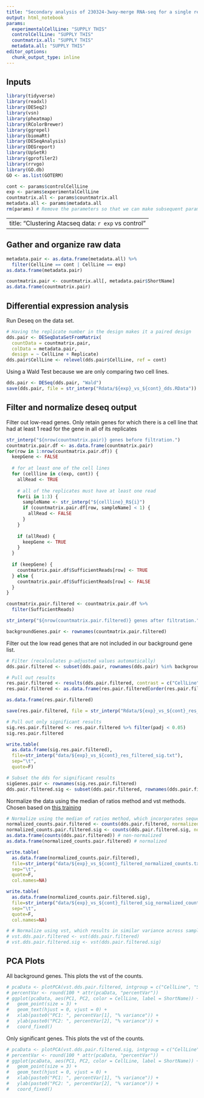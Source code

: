 ```yaml
---
title: "Secondary analysis of 230324-3way-merge RNA-seq for a single resistant/sensitive cellline pair"
output: html_notebook
params:
  experimentalCellLine: "SUPPLY THIS"
  controlCellLine: "SUPPLY THIS"
  countmatrix.all: "SUPPLY THIS"
  metadata.all: "SUPPLY THIS"
editor_options: 
  chunk_output_type: inline
---
```


## Inputs

```r
library(tidyverse)
library(readxl)
library(DESeq2)
library(vsn)
library(pheatmap)
library(RColorBrewer)
library(ggrepel)
library(biomaRt)
library(DESeqAnalysis)
library(DEGreport)
library(UpSetR)
library(gprofiler2)
library(rrvgo)
library(GO.db)
GO <- as.list(GOTERM)
```

```r
cont <- params$controlCellLine
exp <- params$experimentalCellLine
countmatrix.all <- params$countmatrix.all
metadata.all <- params$metadata.all
rm(params) # Remove the parameters so that we can make subsequent parameterized calls
```

---
title: "Clustering Atacseq data: `r exp` vs control"
---

## Gather and organize raw data

```r
metadata.pair <- as.data.frame(metadata.all) %>%
  filter(CellLine == cont | CellLine == exp)
as.data.frame(metadata.pair)

countmatrix.pair <- countmatrix.all[, metadata.pair$ShortName]
as.data.frame(countmatrix.pair)
```

## Differential expression analysis

Run Deseq on the data set.

```r
# Having the replicate number in the design makes it a paired design
dds.pair <- DESeqDataSetFromMatrix(
  countData = countmatrix.pair,
  colData = metadata.pair,
  design = ~ CellLine + Replicate)
dds.pair$CellLine <- relevel(dds.pair$CellLine, ref = cont)
```

Using a Wald Test because we are only comparing two cell lines.
```r
dds.pair <- DESeq(dds.pair, "Wald")
save(dds.pair, file = str_interp("Rdata/${exp}_vs_${cont}_dds.RData"))
```

## Filter and normalize deseq output

Filter out low-read genes. Only retain genes for which there is a cell line that had at least 1 read for the gene in all of its replicates

```r
str_interp("${nrow(countmatrix.pair)} genes before filtration.")
countmatrix.pair.df <- as.data.frame(countmatrix.pair)
for(row in 1:nrow(countmatrix.pair.df)) {
  keepGene <- FALSE
  
  # for at least one of the cell lines
  for (cellline in c(exp, cont)) {
    allRead <- TRUE
    
    # all of the replicates must have at least one read
    for(i in 1:3) {
      sampleName <- str_interp("${cellline}_R${i}")
      if (countmatrix.pair.df[row, sampleName] < 1) {
        allRead <- FALSE
      }
    }
    
    if (allRead) {
      keepGene <- TRUE
    }
  }
  
  if (keepGene) {
    countmatrix.pair.df$SufficientReads[row] <- TRUE
  } else {
    countmatrix.pair.df$SufficientReads[row] <- FALSE
  }
}

countmatrix.pair.filtered <- countmatrix.pair.df %>%
  filter(SufficientReads)

str_interp("${nrow(countmatrix.pair.filtered)} genes after filtration.")

backgroundGenes.pair <- rownames(countmatrix.pair.filtered)
```

Filter out the low read genes that are not included in our background gene list.
```r
# Filter (recalculates p-adjusted values automatically)
dds.pair.filtered <- subset(dds.pair, rownames(dds.pair) %in% backgroundGenes.pair)

# Pull out results
res.pair.filtered <- results(dds.pair.filtered, contrast = c("CellLine", exp, cont))
res.pair.filtered <- as.data.frame(res.pair.filtered[order(res.pair.filtered$padj, decreasing = FALSE),])

as.data.frame(res.pair.filtered)

save(res.pair.filtered, file = str_interp("Rdata/${exp}_vs_${cont}_res_filtered.RData")) 

# Pull out only significant results
sig.res.pair.filtered <- res.pair.filtered %>% filter(padj < 0.05)
sig.res.pair.filtered

write.table(
  as.data.frame(sig.res.pair.filtered),
  file=str_interp("data/${exp}_vs_${cont}_res_filtered_sig.txt"),
  sep="\t",
  quote=F)

# Subset the dds for significant results
sigGenes.pair <- rownames(sig.res.pair.filtered)
dds.pair.filtered.sig <- subset(dds.pair.filtered, rownames(dds.pair.filtered) %in% sigGenes.pair)
```

Normalize the data using the median of ratios method and vst methods. Chosen based on [this training](https://nbisweden.github.io/workshop-RNAseq/1906/lab_dge.html)

```r
# Normalize using the median of ratios method, which incorporates sequencing depth and compositional bias
normalized_counts.pair.filtered <- counts(dds.pair.filtered, normalized=TRUE)
normalized_counts.pair.filtered.sig <- counts(dds.pair.filtered.sig, normalized=TRUE)
as.data.frame(counts(dds.pair.filtered)) # non-normalized
as.data.frame(normalized_counts.pair.filtered) # normalized

write.table(
  as.data.frame(normalized_counts.pair.filtered),
  file=str_interp("data/${exp}_vs_${cont}_filtered_normalized_counts.txt"),
  sep="\t",
  quote=F,
  col.names=NA)

write.table(
  as.data.frame(normalized_counts.pair.filtered.sig),
  file=str_interp("data/${exp}_vs_${cont}_filtered_sig_normalized_counts.txt"),
  sep="\t",
  quote=F,
  col.names=NA)

# # Normalize using vst, which results in similar variance across samples. This is needed for PCA analysis
# vst.dds.pair.filtered <- vst(dds.pair.filtered)
# vst.dds.pair.filtered.sig <- vst(dds.pair.filtered.sig)
```

## PCA Plots

All background genes. This plots the vst of the counts.

```r
# pcaData <- plotPCA(vst.dds.pair.filtered, intgroup = c("CellLine", "ShortName"), returnData = TRUE)
# percentVar <- round(100 * attr(pcaData, "percentVar"))
# ggplot(pcaData, aes(PC1, PC2, color = CellLine, label = ShortName)) +
#   geom_point(size = 3) +
#   geom_text(hjust = 0, vjust = 0) +
#   xlab(paste0("PC1: ", percentVar[1], "% variance")) +
#   ylab(paste0("PC2: ", percentVar[2], "% variance")) +
#   coord_fixed()
```

Only significant genes. This plots the vst of the counts.

```r
# pcaData <- plotPCA(vst.dds.pair.filtered.sig, intgroup = c("CellLine", "ShortName"), returnData = TRUE)
# percentVar <- round(100 * attr(pcaData, "percentVar"))
# ggplot(pcaData, aes(PC1, PC2, color = CellLine, label = ShortName)) +
#   geom_point(size = 3) +
#   geom_text(hjust = 0, vjust = 0) +
#   xlab(paste0("PC1: ", percentVar[1], "% variance")) +
#   ylab(paste0("PC2: ", percentVar[2], "% variance")) +
#   coord_fixed()
```
